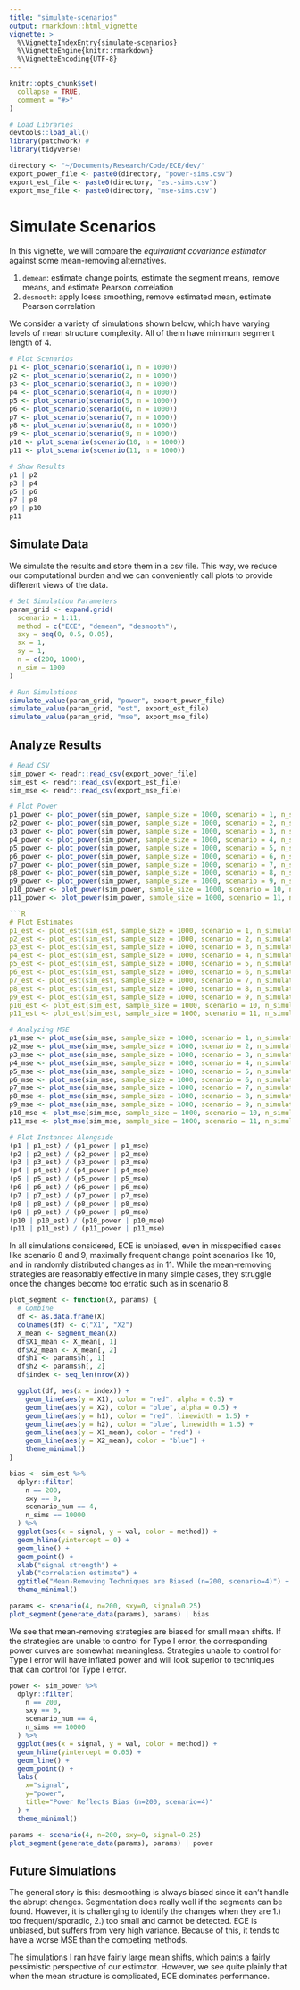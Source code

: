 ```yaml
---
title: "simulate-scenarios"
output: rmarkdown::html_vignette
vignette: >
  %\VignetteIndexEntry{simulate-scenarios}
  %\VignetteEngine{knitr::rmarkdown}
  %\VignetteEncoding{UTF-8}
---
```


```r
knitr::opts_chunk$set(
  collapse = TRUE,
  comment = "#>"
)
```

```r
# Load Libraries
devtools::load_all()
library(patchwork) #
library(tidyverse)

directory <- "~/Documents/Research/Code/ECE/dev/"
export_power_file <- paste0(directory, "power-sims.csv")
export_est_file <- paste0(directory, "est-sims.csv")
export_mse_file <- paste0(directory, "mse-sims.csv")
```

# Simulate Scenarios
In this vignette, we will compare the _equivariant covariance estimator_ against some mean-removing alternatives. 

1. `demean`: estimate change points, estimate the segment means, remove means, and estimate Pearson correlation
2. `desmooth`: apply loess smoothing, remove estimated mean, estimate Pearson correlation

We consider a variety of simulations shown below, which have varying levels of mean structure complexity. All of them have minimum segment length of 4. 

```R
# Plot Scenarios
p1 <- plot_scenario(scenario(1, n = 1000))
p2 <- plot_scenario(scenario(2, n = 1000))
p3 <- plot_scenario(scenario(3, n = 1000))
p4 <- plot_scenario(scenario(4, n = 1000))
p5 <- plot_scenario(scenario(5, n = 1000))
p6 <- plot_scenario(scenario(6, n = 1000))
p7 <- plot_scenario(scenario(7, n = 1000))
p8 <- plot_scenario(scenario(8, n = 1000))
p9 <- plot_scenario(scenario(9, n = 1000))
p10 <- plot_scenario(scenario(10, n = 1000))
p11 <- plot_scenario(scenario(11, n = 1000))

# Show Results
p1 | p2
p3 | p4
p5 | p6
p7 | p8
p9 | p10
p11
```

## Simulate Data

We simulate the results and store them in a csv file. This way, we reduce our computational burden and we can conveniently call plots to provide different views of the data. 

```R
# Set Simulation Parameters
param_grid <- expand.grid(
  scenario = 1:11,
  method = c("ECE", "demean", "desmooth"),
  sxy = seq(0, 0.5, 0.05),
  sx = 1,
  sy = 1,
  n = c(200, 1000),
  n_sim = 1000
)
```

```R
# Run Simulations
simulate_value(param_grid, "power", export_power_file)
simulate_value(param_grid, "est", export_est_file)
simulate_value(param_grid, "mse", export_mse_file)
```

## Analyze Results

```R
# Read CSV
sim_power <- readr::read_csv(export_power_file)
sim_est <- readr::read_csv(export_est_file)
sim_mse <- readr::read_csv(export_mse_file)
```

```R
# Plot Power
p1_power <- plot_power(sim_power, sample_size = 1000, scenario = 1, n_simulations = 1000)
p2_power <- plot_power(sim_power, sample_size = 1000, scenario = 2, n_simulations = 1000)
p3_power <- plot_power(sim_power, sample_size = 1000, scenario = 3, n_simulations = 1000)
p4_power <- plot_power(sim_power, sample_size = 1000, scenario = 4, n_simulations = 1000)
p5_power <- plot_power(sim_power, sample_size = 1000, scenario = 5, n_simulations = 1000)
p6_power <- plot_power(sim_power, sample_size = 1000, scenario = 6, n_simulations = 1000)
p7_power <- plot_power(sim_power, sample_size = 1000, scenario = 7, n_simulations = 1000)
p8_power <- plot_power(sim_power, sample_size = 1000, scenario = 8, n_simulations = 1000) #
p9_power <- plot_power(sim_power, sample_size = 1000, scenario = 9, n_simulations = 1000) #
p10_power <- plot_power(sim_power, sample_size = 1000, scenario = 10, n_simulations = 1000) #
p11_power <- plot_power(sim_power, sample_size = 1000, scenario = 11, n_simulations = 1000) #
```

```R
```R
# Plot Estimates
p1_est <- plot_est(sim_est, sample_size = 1000, scenario = 1, n_simulations = 1000)
p2_est <- plot_est(sim_est, sample_size = 1000, scenario = 2, n_simulations = 1000)
p3_est <- plot_est(sim_est, sample_size = 1000, scenario = 3, n_simulations = 1000)
p4_est <- plot_est(sim_est, sample_size = 1000, scenario = 4, n_simulations = 1000)
p5_est <- plot_est(sim_est, sample_size = 1000, scenario = 5, n_simulations = 1000)
p6_est <- plot_est(sim_est, sample_size = 1000, scenario = 6, n_simulations = 1000)
p7_est <- plot_est(sim_est, sample_size = 1000, scenario = 7, n_simulations = 1000)
p8_est <- plot_est(sim_est, sample_size = 1000, scenario = 8, n_simulations = 1000) #
p9_est <- plot_est(sim_est, sample_size = 1000, scenario = 9, n_simulations = 1000) #
p10_est <- plot_est(sim_est, sample_size = 1000, scenario = 10, n_simulations = 1000) #
p11_est <- plot_est(sim_est, sample_size = 1000, scenario = 11, n_simulations = 1000) #
```

```R
# Analyzing MSE
p1_mse <- plot_mse(sim_mse, sample_size = 1000, scenario = 1, n_simulations = 1000)
p2_mse <- plot_mse(sim_mse, sample_size = 1000, scenario = 2, n_simulations = 1000)
p3_mse <- plot_mse(sim_mse, sample_size = 1000, scenario = 3, n_simulations = 1000)
p4_mse <- plot_mse(sim_mse, sample_size = 1000, scenario = 4, n_simulations = 1000)
p5_mse <- plot_mse(sim_mse, sample_size = 1000, scenario = 5, n_simulations = 1000)
p6_mse <- plot_mse(sim_mse, sample_size = 1000, scenario = 6, n_simulations = 1000)
p7_mse <- plot_mse(sim_mse, sample_size = 1000, scenario = 7, n_simulations = 1000)
p8_mse <- plot_mse(sim_mse, sample_size = 1000, scenario = 8, n_simulations = 1000)
p9_mse <- plot_mse(sim_mse, sample_size = 1000, scenario = 9, n_simulations = 1000)
p10_mse <- plot_mse(sim_mse, sample_size = 1000, scenario = 10, n_simulations = 1000)
p11_mse <- plot_mse(sim_mse, sample_size = 1000, scenario = 11, n_simulations = 1000)
```

```R
# Plot Instances Alongside
(p1 | p1_est) / (p1_power | p1_mse)
(p2 | p2_est) / (p2_power | p2_mse)
(p3 | p3_est) / (p3_power | p3_mse)
(p4 | p4_est) / (p4_power | p4_mse)
(p5 | p5_est) / (p5_power | p5_mse)
(p6 | p6_est) / (p6_power | p6_mse)
(p7 | p7_est) / (p7_power | p7_mse)
(p8 | p8_est) / (p8_power | p8_mse)
(p9 | p9_est) / (p9_power | p9_mse)
(p10 | p10_est) / (p10_power | p10_mse)
(p11 | p11_est) / (p11_power | p11_mse)
```

In all simulations considered, ECE is unbiased, even in misspecified cases like scenario 8 and 9, maximally frequent change point scenarios like 10, and in randomly distributed changes as in 11. While the mean-removing strategies are reasonably effective in many simple cases, they struggle once the changes become too erratic such as in scenario 8. 

```R
plot_segment <- function(X, params) {
  # Combine
  df <- as.data.frame(X)
  colnames(df) <- c("X1", "X2")
  X_mean <- segment_mean(X)
  df$X1_mean <- X_mean[, 1]
  df$X2_mean <- X_mean[, 2]
  df$h1 <- params$h[, 1]
  df$h2 <- params$h[, 2]
  df$index <- seq_len(nrow(X))

  ggplot(df, aes(x = index)) +
    geom_line(aes(y = X1), color = "red", alpha = 0.5) +
    geom_line(aes(y = X2), color = "blue", alpha = 0.5) +
    geom_line(aes(y = h1), color = "red", linewidth = 1.5) +
    geom_line(aes(y = h2), color = "blue", linewidth = 1.5) +
    geom_line(aes(y = X1_mean), color = "red") +
    geom_line(aes(y = X2_mean), color = "blue") +
    theme_minimal()
}
```

```R
bias <- sim_est %>%
  dplyr::filter(
    n == 200,
    sxy == 0,
    scenario_num == 4,
    n_sims == 10000
  ) %>%
  ggplot(aes(x = signal, y = val, color = method)) +
  geom_hline(yintercept = 0) +
  geom_line() +
  geom_point() +
  xlab("signal strength") + 
  ylab("correlation estimate") + 
  ggtitle("Mean-Removing Techniques are Biased (n=200, scenario=4)") + 
  theme_minimal()

params <- scenario(4, n=200, sxy=0, signal=0.25)
plot_segment(generate_data(params), params) | bias
```

We see that mean-removing strategies are biased for small mean shifts. If the strategies are unable to control for Type I error, the corresponding power curves are somewhat meaningless. Strategies unable to control for Type I error will have inflated power and will look superior to techniques that can control for Type I error. 

```R
power <- sim_power %>%
  dplyr::filter(
    n == 200,
    sxy == 0,
    scenario_num == 4,
    n_sims == 10000
  ) %>%
  ggplot(aes(x = signal, y = val, color = method)) +
  geom_hline(yintercept = 0.05) +
  geom_line() +
  geom_point() +
  labs(
    x="signal",
    y="power",
    title="Power Reflects Bias (n=200, scenario=4)"
  ) + 
  theme_minimal()

params <- scenario(4, n=200, sxy=0, signal=0.25)
plot_segment(generate_data(params), params) | power
```

## Future Simulations
The general story is this: desmoothing is always biased since it can't handle the abrupt changes. Segmentation does really well if the segments can be found. However, it is challenging to identify the changes when they are 1.) too frequent/sporadic, 2.) too small and cannot be detected. ECE is unbiased, but suffers from very high variance. Because of this, it tends to have a worse MSE than the competing methods. 

The simulations I ran have fairly large mean shifts, which paints a fairly pessimistic perspective of our estimator. However, we see quite plainly that when the mean structure is complicated, ECE dominates performance. 

